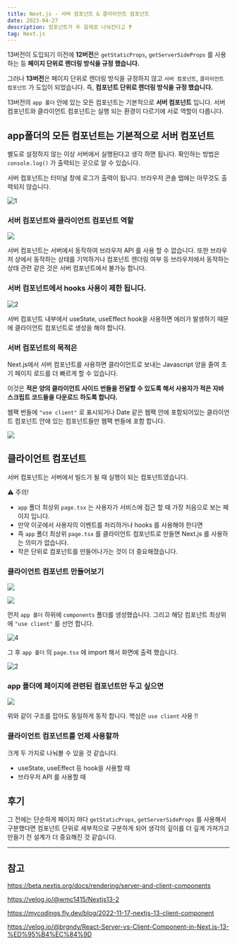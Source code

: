 ```yaml
---
title: Next.js - 서버 컴포넌트 & 클라이언트 컴포넌트
date: 2023-04-27
description: 컴포넌트가 두 갈래로 나눠진다고 ❓
tag: Next.js
---
```


13버전이 도입되기 이전에 **12버전**은 `getStaticProps`, `getServerSideProps` 를 사용하는 등 **페이지 단위로 렌더링 방식을 규정 했습니다.**

그러나 **13버전**은 페이지 단위로 렌더링 방식을 규정하지 않고 `서버 컴포넌트`, `클라이언트 컴포넌트` 가 도입이 되었습니다.
즉, **컴포넌트 단위로 렌더링 방식을 규정 했습니다.**

13버전의 `app 폴더` 안에 있는 모든 컴포넌트는 기본적으로 **서버 컴포넌트** 입니다.
서버 컴포넌트와 클라이언트 컴포넌트는 실행 되는 환경이 다르기에 서로 역할이 다릅니다.

## app폴더의 모든 컴포넌트는 기본적으로 서버 컴포넌트

별도로 설정하지 않는 이상 서버에서 실행된다고 생각 하면 됩니다.
확인하는 방법은 `console.log()` 가 출력되는 곳으로 알 수 있습니다.

서버 컴포넌트는 터미널 창에 로그가 출력이 됩니다.
브라우저 콘솔 탭에는 아무것도 출력되지 않습니다.

![1](https://user-images.githubusercontent.com/87301268/233837883-3ab6d21e-cbb3-445f-bb52-565f15bfbf31.gif)

### 서버 컴포넌트와 클라이언트 컴포넌트 역할

![](https://user-images.githubusercontent.com/87301268/233837140-7355ed2a-9235-463e-ae7d-33ba8db64a19.png)

서버 컴포넌트는 서버에서 동작하여 브라우저 API 를 사용 할 수 없습니다.
또한 브라우저 상에서 동작하는 상태를 기억하거나 컴포넌트 렌더링 여부 등 브라우저에서 동작하는 상태 관련 같은 것은 서버 컴포넌트에서 불가능 합니다.

### 서버 컴포넌트에서 hooks 사용이 제한 됩니다.

![2](https://user-images.githubusercontent.com/87301268/233838028-6425d9bd-dbe8-45c0-bb3b-020c49f980d6.png)

서버 컴포넌트 내부에서 useState, useEffect hook을 사용하면 에러가 발생하기 때문에 클라이언트 컴포넌트로 생성을 해야 합니다.

### 서버 컴포넌트의 목적은

Next.js에서 서버 컴포넌트를 사용하면 클라이언트로 보내는 Javascript 양을 줄여 초기 페이지 로드를 더 빠르게 할 수 있습니다.

이것은 **적은 양의 클라이언트 사이드 번들을 전달할 수 있도록 해서 사용자가 적은 자바스크립트 코드들을 다운로드 하도록 합니다.**

웹팩 번들에 `"use client"` 로 표시되거나 Date 같은 웹팩 안에 포함되어있는 클라이언트 컴포넌트 안에 있는 컴포넌트들만 웹팩 번들에 포함 합니다.

![](https://user-images.githubusercontent.com/87301268/233840905-468d464a-1735-4920-a194-a901ecf82888.png)

## 클라이언트 컴포넌트

서버 컴포넌트는 서버에서 빌드가 될 때 실행이 되는 컴포넌트였습니다.

⚠️ 주의!

-   `app` 폴더 최상위 `page.tsx` 는 사용자가 서비스에 접근 할 때 가장 처음으로 보는 페이지 입니다.
-   만약 이곳에서 사용자의 이벤트를 처리하거나 hooks 를 사용해야 한다면
-   즉 `app` 폴더 최상위 `page.tsx` 를 클라이언트 컴포넌트로 만들면 Next.js 를 사용하는 의미가 없습니다.
-   작은 단위로 컴포넌트를 만들어나가는 것이 더 중요해졌습니다.

### 클라이언트 컴포넌트 만들어보기

![](https://user-images.githubusercontent.com/87301268/233840526-860e7549-35d8-4d4f-b778-5835dba15b77.png)

![](https://user-images.githubusercontent.com/87301268/233838890-8bf1afb4-b0d3-48ef-9c9d-e285c4bebc07.png)

먼저 `app 폴더` 하위에 `components` 폴더를 생성했습니다.
그리고 해당 컴포넌트 최상위에 `"use client"` 를 선언 합니다.

![4](https://user-images.githubusercontent.com/87301268/233839021-699450bc-edd3-4a3b-95cb-a68b40b37660.png)

그 후 `app 폴더` 의 `page.tsx` 에 import 해서 화면에 출력 했습니다.

![2](https://user-images.githubusercontent.com/87301268/233839166-3c7978f4-85f4-45e8-a0ab-95304c152105.gif)

### app 폴더에 페이지에 관련된 컴포넌트만 두고 싶으면

![](https://user-images.githubusercontent.com/87301268/233839365-300d17c9-3d65-42cd-b5db-344825ce708a.png)

위와 같이 구조를 잡아도 동일하게 동작 합니다. 핵심은 `use client` 사용 !!

### 클라이언트 컴포넌트를 언제 사용할까

크게 두 가지로 나눠볼 수 있을 것 같습니다.

-   useState, useEffect 등 hook을 사용할 때
-   브라우저 API 를 사용할 때

## 후기

그 전에는 단순하게 페이지 마다 `getStaticProps`, `getServerSideProps` 를 사용해서 구분했다면
컴포넌트 단위로 세부적으로 구분하게 되어 생각의 깊이를 더 깊게 가져가고 만들기 전 설계가 더 중요해진 것 같습니다.

---

## 참고

https://beta.nextjs.org/docs/rendering/server-and-client-components

https://velog.io/@wmc1415/Nextjs13-2

https://mycodings.fly.dev/blog/2022-11-17-nextjs-13-client-component

https://velog.io/@brgndy/React-Server-vs-Client-Component-in-Next.js-13-%ED%95%B4%EC%84%9D
